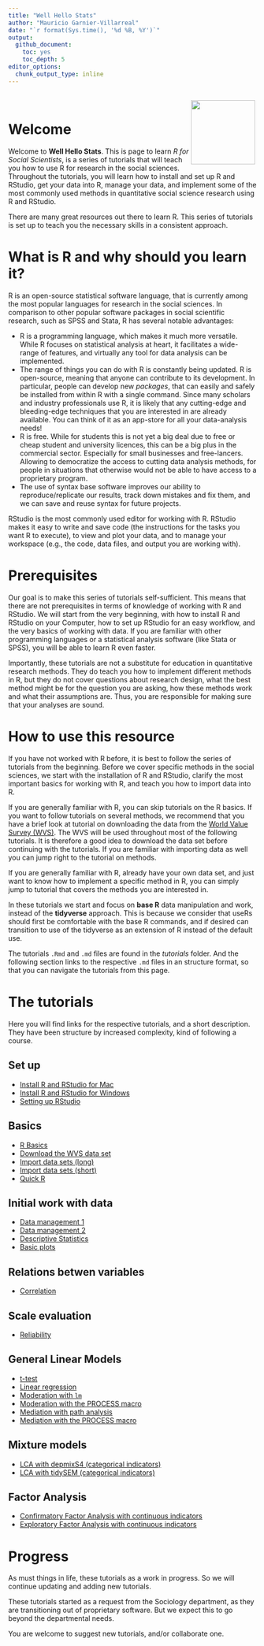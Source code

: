 ```yaml
---
title: "Well Hello Stats"
author: "Mauricio Garnier-Villarreal"
date: "`r format(Sys.time(), '%d %B, %Y')`"
output:   
  github_document:
    toc: yes
    toc_depth: 5
editor_options:
  chunk_output_type: inline
---
```


::: {style="padding: 0.2em;"}
<img src="https://upload.wikimedia.org/wikipedia/commons/thumb/1/1b/R_logo.svg/1200px-R_logo.svg.png" width="130" align="right"/>
:::

# Welcome

Welcome to **Well Hello Stats**. This is page to learn *R for Social Scientists*, is a series of tutorials that will teach you how to use R for research in the social sciences. Throughout the tutorials, you will learn how to install and set up R and RStudio, get your data into R, manage your data, and implement some of the most commonly used methods in quantitative social science research using R and RStudio.

There are many great resources out there to learn R. This series of tutorials is set up to teach you the necessary skills in a consistent approach.

# What is R and why should you learn it?

R is an open-source statistical software language, that is currently among the most popular languages for research in the social sciences. In comparison to other popular software packages in social scientific research, such as SPSS and Stata, R has several notable advantages:

-   R is a programming language, which makes it much more versatile. While R focuses on statistical analysis at heart, it facilitates a wide-range of features, and virtually any tool for data analysis can be implemented.
-   The range of things you can do with R is constantly being updated. R is open-source, meaning that anyone can contribute to its development. In particular, people can develop new *packages*, that can easily and safely be installed from within R with a single command. Since many scholars and industry professionals use R, it is likely that any cutting-edge and bleeding-edge techniques that you are interested in are already available. You can think of it as an app-store for all your data-analysis needs!
-   R is free. While for students this is not yet a big deal due to free or cheap student and university licences, this can be a big plus in the commercial sector. Especially for small businesses and free-lancers. Allowing to democratize the access to cutting data analysis methods, for people in situations that otherwise would not be able to have access to a proprietary program.
-   The use of syntax base software improves our ability to reproduce/replicate our results, track down mistakes and fix them, and we can save and reuse syntax for future projects.

RStudio is the most commonly used editor for working with R. RStudio makes it easy to write and save code (the instructions for the tasks you want R to execute), to view and plot your data, and to manage your workspace (e.g., the code, data files, and output you are working with).

# Prerequisites

Our goal is to make this series of tutorials self-sufficient. This means that there are not prerequisites in terms of knowledge of working with R and RStudio. We will start from the very beginning, with how to install R and RStudio on your Computer, how to set up RStudio for an easy workflow, and the very basics of working with data. If you are familiar with other programming languages or a statistical analysis software (like Stata or SPSS), you will be able to learn R even faster.

Importantly, these tutorials are not a substitute for education in quantitative research methods. They do teach you how to implement different methods in R, but they do not cover questions about research design, what the best method might be for the question you are asking, how these methods work and what their assumptions are. Thus, you are responsible for making sure that your analyses are sound.

# How to use this resource

If you have not worked with R before, it is best to follow the series of tutorials from the beginning. Before we cover specific methods in the social sciences, we start with the installation of R and RStudio, clarify the most important basics for working with R, and teach you how to import data into R.

If you are generally familiar with R, you can skip tutorials on the R basics. If you want to follow tutorials on several methods, we recommend that you have a brief look at tutorial on downloading the data from the [World Value Survey (WVS)](https://www.worldvaluessurvey.org/). The WVS will be used throughout most of the following tutorials. It is therefore a good idea to download the data set before continuing with the tutorials. If you are familiar with importing data as well you can jump right to the tutorial on methods.

If you are generally familiar with R, already have your own data set, and just want to know how to implement a specific method in R, you can simply jump to tutorial that covers the methods you are interested in.

In these tutorials we start and focus on **base R** data manipulation and work, instead of the **tidyverse** approach. This is because we consider that useRs should first be comfortable with the base R commands, and if desired can transition to use of the tidyverse as an extension of R instead of the default use.

The tutorials `.Rmd` and `.md` files are found in the *tutorials* folder. And the following section links to the respective `.md` files in an structure format, so that you can navigate the tutorials from this page.

# The tutorials

Here you will find links for the respective tutorials, and a short description. They have been structure by increased complexity, kind of following a course.

## Set up

-   [Install R and RStudio for Mac](https://github.com/maugavilla/well_hello_stats/blob/main/tutorials/0_1_Installing_mac.md)
-   [Install R and RStudio for Windows](https://github.com/maugavilla/well_hello_stats/blob/main/tutorials/0_2_Installing_windows.md)
-   [Setting up RStudio](https://github.com/maugavilla/well_hello_stats/blob/main/tutorials/0_3_setting_up_RStudio.md)

## Basics

-   [R Basics](https://github.com/maugavilla/well_hello_stats/blob/main/tutorials/1_1_R_basics.md)
-   [Download the WVS data set](https://github.com/maugavilla/well_hello_stats/blob/main/tutorials/2_1_download_WVS.md)
-   [Import data sets (long)](https://github.com/maugavilla/well_hello_stats/blob/main/tutorials/3_1_Import_data_sets_long.md)
-   [Import data sets (short)](https://github.com/maugavilla/well_hello_stats/blob/main/tutorials/3_2_Import_data_sets_short.md)
-   [Quick R](https://github.com/maugavilla/well_hello_stats/blob/main/tutorials/1_2_Quick_R.md)

## Initial work with data

-   [Data management 1](https://github.com/maugavilla/well_hello_stats/blob/main/tutorials/4_1_Data_management_1.md)
-   [Data management 2](https://github.com/maugavilla/well_hello_stats/blob/main/tutorials/4_2_Data_management_2.md)
-   [Descriptive Statistics](https://github.com/maugavilla/well_hello_stats/blob/main/tutorials/5_1_descriptive_statistics.md)
-   [Basic plots](https://github.com/maugavilla/well_hello_stats/blob/main/tutorials/5_2_basic_plots.md)

## Relations betwen variables

-   [Correlation](https://github.com/maugavilla/well_hello_stats/blob/main/tutorials/6_1_correlation.md)

## Scale evaluation

-   [Reliability](https://github.com/maugavilla/well_hello_stats/blob/main/tutorials/7_1_reliability.md)

## General Linear Models

-   [t-test](https://github.com/maugavilla/well_hello_stats/blob/main/tutorials/8_1_ttest.md)
-   [Linear regression](https://github.com/maugavilla/well_hello_stats/blob/main/tutorials/9_1_linear_regression.md)
-   [Moderation with `lm`](https://github.com/maugavilla/well_hello_stats/blob/main/tutorials/10_1_moderation_lm.md)
-   [Moderation with the PROCESS macro](https://github.com/maugavilla/well_hello_stats/blob/main/tutorials/10_2_moderation_PROCESS.md)
-   [Mediation with path analysis](https://github.com/maugavilla/well_hello_stats/blob/main/tutorials/11_1_mediation_path.md)
-   [Mediation with the PROCESS macro](https://github.com/maugavilla/well_hello_stats/blob/main/tutorials/11_2_mediation_PROCESS.md)

## Mixture models

-   [LCA with depmixS4 (categorical indicators)](https://github.com/maugavilla/well_hello_stats/blob/main/tutorials/12_LCA_depmixS4_cat.md)
-   [LCA with tidySEM (categorical indicators)](https://github.com/maugavilla/well_hello_stats/blob/main/tutorials/12_LCA_tidySEM_cat.md)

## Factor Analysis

-   [Confirmatory Factor Analysis with continuous indicators](https://github.com/maugavilla/well_hello_stats/blob/main/tutorials/13_CFA_cont.md)
-   [Exploratory Factor Analysis with continuous indicators](https://github.com/maugavilla/well_hello_stats/blob/main/tutorials/13_EFA_cont.md#cross-validation-cfa)

# Progress

As must things in life, these tutorials as a work in progress. So we will continue updating and adding new tutorials.

These tutorials started as a request from the Sociology department, as they are transitioning out of proprietary software. But we expect this to go beyond the departmental needs.

You are welcome to suggest new tutorials, and/or collaborate one.
